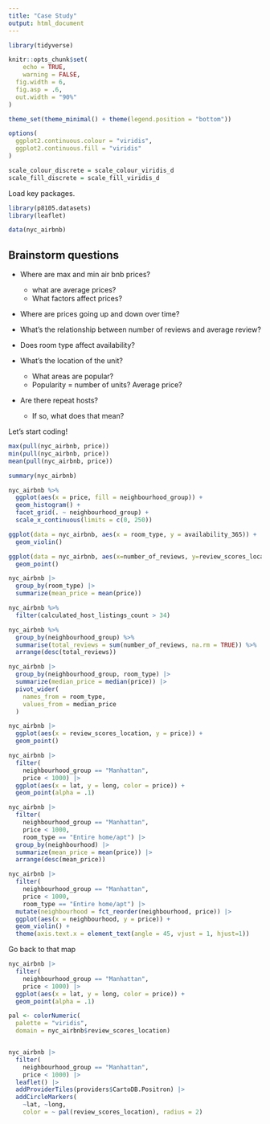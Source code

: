 ```yaml
---
title: "Case Study"
output: html_document
---
```


```r
library(tidyverse)

knitr::opts_chunk$set(
	echo = TRUE,
	warning = FALSE,
  fig.width = 6,
  fig.asp = .6,
  out.width = "90%"
)

theme_set(theme_minimal() + theme(legend.position = "bottom"))

options(
  ggplot2.continuous.colour = "viridis",
  ggplot2.continuous.fill = "viridis"
)

scale_colour_discrete = scale_colour_viridis_d
scale_fill_discrete = scale_fill_viridis_d
```

Load key packages.

```r
library(p8105.datasets)
library(leaflet)

data(nyc_airbnb)
```


## Brainstorm questions

* Where are max and min air bnb prices?
  * what are average prices? 
  * What factors affect prices? 

* Where are prices going up and down over time?

* What's the relationship between number of reviews and average review?
* Does room type affect availability?
* What's the location of the unit?
  * What areas are popular? 
  * Popularity = number of units? Average price?
* Are there repeat hosts? 
  * If so, what does that mean? 

Let's start coding!

```r
max(pull(nyc_airbnb, price))
min(pull(nyc_airbnb, price))
mean(pull(nyc_airbnb, price))
```

```r
summary(nyc_airbnb)
```


```r
nyc_airbnb %>%
  ggplot(aes(x = price, fill = neighbourhood_group)) +
  geom_histogram() +
  facet_grid(. ~ neighbourhood_group) +
  scale_x_continuous(limits = c(0, 250))
```

```r
ggplot(data = nyc_airbnb, aes(x = room_type, y = availability_365)) +
  geom_violin()
```

```r
ggplot(data = nyc_airbnb, aes(x=number_of_reviews, y=review_scores_location, na.rm=TRUE)) + 
  geom_point()
```


```r
nyc_airbnb |>
  group_by(room_type) |>
  summarize(mean_price = mean(price))
```


```r
nyc_airbnb %>%
  filter(calculated_host_listings_count > 34) 
```

```r
nyc_airbnb %>%
  group_by(neighbourhood_group) %>%
  summarise(total_reviews = sum(number_of_reviews, na.rm = TRUE)) %>%
  arrange(desc(total_reviews))
```

```r
nyc_airbnb |> 
  group_by(neighbourhood_group, room_type) |> 
  summarize(median_price = median(price)) |> 
  pivot_wider(
    names_from = room_type,
    values_from = median_price
  )
```

```r
nyc_airbnb |> 
  ggplot(aes(x = review_scores_location, y = price)) + 
  geom_point()
```


```r
nyc_airbnb |> 
  filter(
    neighbourhood_group == "Manhattan",
    price < 1000) |> 
  ggplot(aes(x = lat, y = long, color = price)) + 
  geom_point(alpha = .1)
```


```r
nyc_airbnb |> 
  filter(
    neighbourhood_group == "Manhattan",
    price < 1000,
    room_type == "Entire home/apt") |> 
  group_by(neighbourhood) |> 
  summarize(mean_price = mean(price)) |> 
  arrange(desc(mean_price))
```


```r
nyc_airbnb |> 
  filter(
    neighbourhood_group == "Manhattan",
    price < 1000,
    room_type == "Entire home/apt") |> 
  mutate(neighbourhood = fct_reorder(neighbourhood, price)) |> 
  ggplot(aes(x = neighbourhood, y = price)) + 
  geom_violin() + 
  theme(axis.text.x = element_text(angle = 45, vjust = 1, hjust=1))
```


Go back to that map


```r
nyc_airbnb |> 
  filter(
    neighbourhood_group == "Manhattan",
    price < 1000) |> 
  ggplot(aes(x = lat, y = long, color = price)) + 
  geom_point(alpha = .1)
```


```r
pal <- colorNumeric(
  palette = "viridis",
  domain = nyc_airbnb$review_scores_location)


nyc_airbnb |> 
  filter(
    neighbourhood_group == "Manhattan",
    price < 1000) |> 
  leaflet() |>  
  addProviderTiles(providers$CartoDB.Positron) |> 
  addCircleMarkers(
    ~lat, ~long, 
    color = ~ pal(review_scores_location), radius = 2)
```







